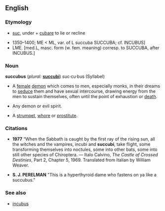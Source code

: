 ==English==
{{wikipedia}}
===Etymology===
*{{L.}} [[suc]], under + [[cubare]] to lie or recline
*1350–1400; ME < ML, var. of L succuba SUCCUBA; cf. INCUBUS]
*LME. [med.L, masc. form (w. fem. meaning) corresp. to SUCCUBA, after INCUBUS.]

===Noun===
'''succubus'''  (''plural:'' '''[[succubi]]''')
suc·cu·bus (Syllabel)

* A [[female]] [[demon]] which comes to men, especially monks, in their dreams to [[seduce]] them and have sexual intercourse, drawing energy from the men to sustain themselves, often until the point of exhaustion or [[death]].

* Any demon or evil spirit.

* A [[strumpet]], [[whore]] or [[prostitute]].

===Citations===

*'''1977''' “When the Sabbath is caught by the first ray of the rising sun, all the witches and the vampires, incubi and '''succubi''', take flight, some transforming themselves into noctules, some into other bats, some into still other species of Chiroptera. &mdash; Italo Calvino, ''The Castle of Crossed Destinies'', Part 2, Chapter 5, 1969. Translated from Italian by William Weaver.

*'''S. J. PERELMAN''' "This is a hyperthyroid dame who fastens on ya like a succubus."

===See also===
*[[incubus]]